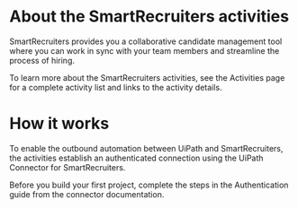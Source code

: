 ﻿# About the SmartRecruiters activities

SmartRecruiters provides you a collaborative candidate management tool where you can work in sync with your team members and streamline the process of hiring.

To learn more about the SmartRecruiters activities, see the Activities page for a complete activity list and links to the activity details.

# How it works

To enable the outbound automation between UiPath and SmartRecruiters, the activities establish an authenticated connection using the UiPath Connector for SmartRecruiters.

Before you build your first project, complete the steps in the Authentication guide from the connector documentation.
